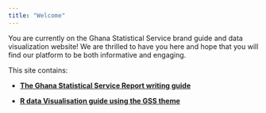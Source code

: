 ```yaml
---
title: "Welcome"
---
```


You are currently on the Ghana Statistical Service brand guide and data visualization website! We are thrilled to have you here and hope that you will find our platform to be both informative and engaging.

This site contains:

-   [**The Ghana Statistical Service Report writing guide**](https://ghana-statistical-service.github.io/Data_viz_guidelines/brand_guide.html)

-   [**R data Visualisation guide using the GSS theme**](https://ghana-statistical-service.github.io/Data_viz_guidelines/graphics-guide.html)


